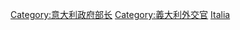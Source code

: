{{Commonscat|Foreign ministers of Italy}}

[[Category:意大利政府部长|Category:意大利政府部长]]
[[Category:義大利外交官|Category:義大利外交官]]
[[Category:各國外交首長|Italia]]